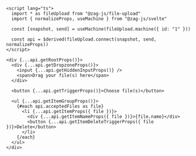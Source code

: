 ```svelte
<script lang="ts">
  import * as fileUpload from "@zag-js/file-upload"
  import { normalizeProps, useMachine } from "@zag-js/svelte"

  const [snapshot, send] = useMachine(fileUpload.machine({ id: "1" }))

  const api = $derived(fileUpload.connect(snapshot, send, normalizeProps))
</script>

<div {...api.getRootProps()}>
  <div {...api.getDropzoneProps()}>
    <input {...api.getHiddenInputProps()} />
    <span>Drag your file(s) here</span>
  </div>

  <button {...api.getTriggerProps()}>Choose file(s)</button>

  <ul {...api.getItemGroupProps()}>
    {#each api.acceptedFiles as file}
      <li {...api.getItemProps({ file })}>
        <div {...api.getItemNameProps({ file })}>{file.name}</div>
        <button {...api.getItemDeleteTriggerProps({ file })}>Delete</button>
      </li>
    {/each}
  </ul>
</div>
```
